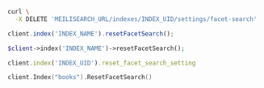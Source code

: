 <CodeGroup>

```bash cURL
curl \
  -X DELETE 'MEILISEARCH_URL/indexes/INDEX_UID/settings/facet-search'
```

```javascript JS
client.index('INDEX_NAME').resetFacetSearch();
```

```php PHP
$client->index('INDEX_NAME')->resetFacetSearch();
```

```ruby Ruby
client.index('INDEX_UID').reset_facet_search_setting
```

```go Go
client.Index("books").ResetFacetSearch()
```
</CodeGroup>